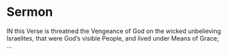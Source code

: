 # Sermon {-}

IN this Verse is threatned the Vengeance of God on the wicked unbelieving Israelites, that were God’s visible People, and lived under Means of Grace;
...
